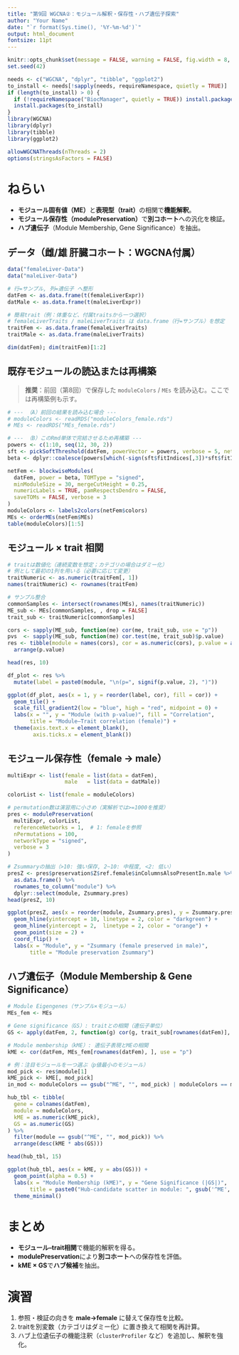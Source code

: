```yaml
---
title: "第9回 WGCNA②：モジュール解釈・保存性・ハブ遺伝子探索"
author: "Your Name"
date: "`r format(Sys.time(), '%Y-%m-%d')`"
output: html_document
fontsize: 11pt
---
```


```r
knitr::opts_chunk$set(message = FALSE, warning = FALSE, fig.width = 8, fig.height = 5)
set.seed(42)

needs <- c("WGCNA", "dplyr", "tibble", "ggplot2")
to_install <- needs[!sapply(needs, requireNamespace, quietly = TRUE)]
if (length(to_install) > 0) {
  if (!requireNamespace("BiocManager", quietly = TRUE)) install.packages("BiocManager")
  install.packages(to_install)
}
library(WGCNA)
library(dplyr)
library(tibble)
library(ggplot2)

allowWGCNAThreads(nThreads = 2)
options(stringsAsFactors = FALSE)
```

# ねらい
- **モジュール固有値（ME）**と**表現型（trait）**の相関で**機能解釈**。  
- **モジュール保存性（modulePreservation）**で**別コホート**への汎化を検証。  
- **ハブ遺伝子**（Module Membership, Gene Significance）を抽出。

## データ（雌/雄 肝臓コホート：WGCNA付属）
```r
data("femaleLiver-Data")
data("maleLiver-Data")

# 行=サンプル, 列=遺伝子 へ整形
datFem <- as.data.frame(t(femaleLiverExpr))
datMale <- as.data.frame(t(maleLiverExpr))

# 簡易trait（例：体重など、付属traitsから一つ選択）
# femaleLiverTraits / maleLiverTraits は data.frame（行=サンプル）を想定
traitFem <- as.data.frame(femaleLiverTraits)
traitMale <- as.data.frame(maleLiverTraits)

dim(datFem); dim(traitFem)[1:2]
```

## 既存モジュールの読込または再構築
> **推奨**：前回（第8回）で保存した `moduleColors` / `MEs` を読み込む。ここでは再構築例も示す。

```r
# --- （A）前回の結果を読み込む場合 ---
# moduleColors <- readRDS("moduleColors_female.rds")
# MEs <- readRDS("MEs_female.rds")

# --- （B）このRmd単体で完結させるため再構築 ---
powers <- c(1:10, seq(12, 30, 2))
sft <- pickSoftThreshold(datFem, powerVector = powers, verbose = 5, networkType = "signed")
beta <- dplyr::coalesce(powers[which(-sign(sft$fitIndices[,3])*sft$fitIndices[,2] >= 0.9)[1]], 12)

netFem <- blockwiseModules(
  datFem, power = beta, TOMType = "signed",
  minModuleSize = 30, mergeCutHeight = 0.25,
  numericLabels = TRUE, pamRespectsDendro = FALSE,
  saveTOMs = FALSE, verbose = 3
)
moduleColors <- labels2colors(netFem$colors)
MEs <- orderMEs(netFem$MEs)
table(moduleColors)[1:5]
```

## モジュール × trait 相関
```r
# traitは数値化（連続変数を想定；カテゴリの場合はダミー化）
# 例として最初の1列を用いる（必要に応じて変更）
traitNumeric <- as.numeric(traitFem[, 1])
names(traitNumeric) <- rownames(traitFem)

# サンプル整合
commonSamples <- intersect(rownames(MEs), names(traitNumeric))
ME_sub <- MEs[commonSamples, , drop = FALSE]
trait_sub <- traitNumeric[commonSamples]

cors <- sapply(ME_sub, function(me) cor(me, trait_sub, use = "p"))
pvs  <- sapply(ME_sub, function(me) cor.test(me, trait_sub)$p.value)
res <- tibble(module = names(cors), cor = as.numeric(cors), p.value = as.numeric(pvs)) %>%
  arrange(p.value)

head(res, 10)
```

```r
df_plot <- res %>%
  mutate(label = paste0(module, "\n(p=", signif(p.value, 2), ")"))

ggplot(df_plot, aes(x = 1, y = reorder(label, cor), fill = cor)) +
  geom_tile() +
  scale_fill_gradient2(low = "blue", high = "red", midpoint = 0) +
  labs(x = "", y = "Module (with p-value)", fill = "Correlation",
       title = "Module–Trait correlation (female)") +
  theme(axis.text.x = element_blank(),
        axis.ticks.x = element_blank())
```

## モジュール保存性（female → male）
```r
multiExpr <- list(female = list(data = datFem),
                  male   = list(data = datMale))

colorList <- list(female = moduleColors)

# permutation数は演習用に小さめ（実解析では>=1000を推奨）
pres <- modulePreservation(
  multiExpr, colorList,
  referenceNetworks = 1,  # 1: femaleを参照
  nPermutations = 100,
  networkType = "signed",
  verbose = 3
)

# Zsummaryの抽出（>10: 強い保存, 2~10: 中程度, <2: 低い）
presZ <- pres$preservation$Z$ref.female$inColumnsAlsoPresentIn.male %>%
  as.data.frame() %>%
  rownames_to_column("module") %>%
  dplyr::select(module, Zsummary.pres)
head(presZ, 10)
```

```r
ggplot(presZ, aes(x = reorder(module, Zsummary.pres), y = Zsummary.pres)) +
  geom_hline(yintercept = 10, linetype = 2, color = "darkgreen") +
  geom_hline(yintercept = 2,  linetype = 2, color = "orange") +
  geom_point(size = 2) +
  coord_flip() +
  labs(x = "Module", y = "Zsummary (female preserved in male)",
       title = "Module preservation Zsummary")
```

## ハブ遺伝子（Module Membership & Gene Significance）
```r
# Module Eigengenes（サンプル×モジュール）
MEs_fem <- MEs

# Gene significance（GS）: traitとの相関（遺伝子単位）
GS <- apply(datFem, 2, function(g) cor(g, trait_sub[rownames(datFem)], use = "p"))

# Module membership（kME）: 遺伝子表現とMEの相関
kME <- cor(datFem, MEs_fem[rownames(datFem), ], use = "p")

# 例：注目モジュールを一つ選ぶ（p値最小のモジュール）
mod_pick <- res$module[1]
kME_pick <- kME[, mod_pick]
in_mod <- moduleColors == gsub("^ME", "", mod_pick) | moduleColors == mod_pick

hub_tbl <- tibble(
  gene = colnames(datFem),
  module = moduleColors,
  kME = as.numeric(kME_pick),
  GS = as.numeric(GS)
) %>%
  filter(module == gsub("^ME", "", mod_pick)) %>%
  arrange(desc(kME * abs(GS)))

head(hub_tbl, 15)
```

```r
ggplot(hub_tbl, aes(x = kME, y = abs(GS))) +
  geom_point(alpha = 0.5) +
  labs(x = "Module Membership (kME)", y = "Gene Significance (|GS|)",
       title = paste0("Hub-candidate scatter in module: ", gsub('^ME','', mod_pick))) +
  theme_minimal()
```

# まとめ
- **モジュール–trait相関**で機能的解釈を得る。  
- **modulePreservation**により**別コホート**への保存性を評価。  
- **kME × GS**で**ハブ候補**を抽出。

# 演習
1. 参照・検証の向きを **male→female** に替えて保存性を比較。  
2. traitを別変数（カテゴリはダミー化）に置き換えて相関を再計算。  
3. ハブ上位遺伝子の機能注釈（`clusterProfiler` など）を追加し、解釈を強化。